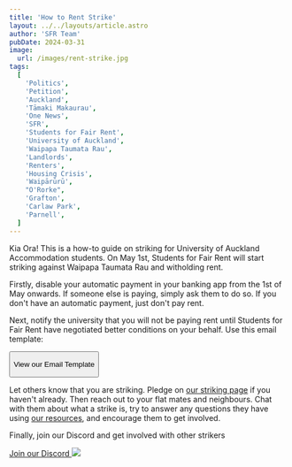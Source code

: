 ```yaml
---
title: 'How to Rent Strike'
layout: ../../layouts/article.astro
author: 'SFR Team'
pubDate: 2024-03-31
image:
  url: /images/rent-strike.jpg
tags:
  [
    'Politics',
    'Petition',
    'Auckland',
    'Tāmaki Makaurau',
    'One News',
    'SFR',
    'Students for Fair Rent',
    'University of Auckland',
    'Waipapa Taumata Rau',
    'Landlords',
    'Renters',
    'Housing Crisis',
    'Waipārūrū',
    "O'Rorke",
    'Grafton',
    'Carlaw Park',
    'Parnell',
  ]
---
```


Kia Ora! This is a how-to guide on striking for University of Auckland Accommodation students. On May 1st, Students for Fair Rent will start striking against Waipapa Taumata Rau and witholding rent.

Firstly, disable your automatic payment in your banking app from the 1st of May onwards. If someone else is paying, simply ask them to do so. If you don't have an automatic payment, just don't pay rent.

Next, notify the university that you will not be paying rent until Students for Fair Rent have negotiated better conditions on your behalf. Use this email template:

<div class="flex w-full justify-left items-center">
  <button
    onclick="emailTemplateModal.showModal()"
    class="w-fit rounded-xl flex flex-row justify-left items-center gap-4 py-4 px-8 bg-base-100/50"
  >
    <p class="text-lg">View our Email Template</p>
  </button>
</div>

Let others know that you are striking. Pledge on <a href="/strike" class="text-blue-400 underline">our striking page</a> if you haven't already. Then reach out to your flat mates and neighbours. Chat with them about what a strike is, try to answer any questions they have using <a href="/info" class="text-blue-400 underline">our resources</a>, and encourage them to get involved.

Finally, join our Discord and get involved with other strikers

<div class="flex w-full justify-left items-center">
  <a
    class="rounded-xl flex w-fit flex-row justify-center items-center gap-4 py-4 px-8 bg-base-100/50"
    href="https://discord.gg/MZvmbCWKGk"
    target="_blank"
  >
    <p class="text-xl flex flex-row gap-2 items-center text-black">
      Join our Discord
      <img
        class="w-5 h-5"
        src="/external-link.png"
      />
    </p>
  </a>
</div>

<dialog
  id="emailTemplateModal"
  class="modal"
>
  <div class="modal-box">
    <h3 class="font-bold text-lg">Email Template</h3>
    <p>To: accom@auckland.ac.nz</p>
    <p class="py-4 bg-base-100/90">
      Hello, Accommodation Team,
      <br />
      <br />
      I'm writing to notify you that I will be participating in the Students for
      Fair Rent strikes (see https://sfr.org.nz). I will be actively choosing to
      withold rent until the University of Auckland accommodation team has negotatied
      a successful agreement with the Students for Fair Rent team on my behalf.
      <br />
      <br />
      Ngā Mihi,
      <br />
      <p id="first_name">[Your First Name]</p>
    </p>
  </div>
  <form
    method="dialog"
    class="modal-backdrop"
  >
    <button>close</button>
  </form>
</dialog>
